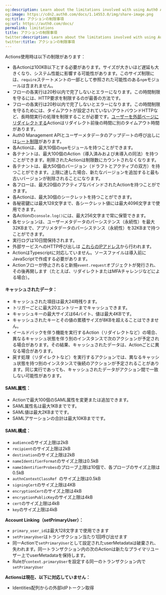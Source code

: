 ```yaml
---
og:description: Learn about the limitations involved with using Auth0 Actions.
og:image: https://cdn2.auth0.com/docs/1.14553.0/img/share-image.png
og:title: アクションの制限事項
og:url: https://auth0.com/docs/
permalink: limitations
title: アクションの制限事項
twitter:description: Learn about the limitations involved with using Auth0 Actions.
twitter:title: アクションの制限事項
---
```


Actions使用時は以下の制限があります：

* 各Actionは100KB以下とする必要があります。サイズが大きいほど遅延も大きくなり、システム性能に影響する可能性があります。このサイズ制限には、`require`ステートメントの一部として参照された可能性のある`npm`モジュールは含まれません。
* フローの各実行は20秒以内で完了しないとエラーになります。この時間制限を守るには、HTTP要求を制限するのが最善の方法です。
* フローの各実行は20秒以内で完了しないとエラーになります。この時間制限を守るためには、タイムアウトが設定されていないアウトバウンドHTTPなど、長時間実行の処理を制限することが必要です。[ユーザーを外部ページにリダイレクトする](/signup-and-login-triggers/login-trigger/redirect-with-actions)Actionはリダイレクト前後の時間に別のタイムアウト時間があります。
* Auth0 Management APIとユーザーメタデータのアップデートの呼び出しには[レート制限](/support/policies/rate-limit-policy/management-api-endpoint-rate-limits)があります。
* 各Actionは、最大10個の`npm`モジュールを持つことができます。
* 各テナントは、最大100個のAction（導入済みおよび未導入の同法）を持つことができます。削除されたActionは制限数にカウントされなくなります。
* 各テナントは、最大50個のバージョン（ドラフトとアクティブの双方）を持つことができます。上限に達した場合、新たなバージョンを追加すると最も古いバージョンが削除されることになります。
* 各フローは、最大20個のアクティブなバインドされたActionを持つことができます。
* 各Actionは、最大30個のシークレットを持つことができます。
* 各秘密鍵には最大128文字まで、各シークレット値には最大4096文字まで使用できます。
* 各Actionの`console.log()`には、最大256文字まで常に保管できます。
* 各セッションは、ユーザーメタデータのパーシステンス（永続性）を最大32KBまで、アプリメタデータのパーシステンス（永続性）を32KBまで持つことができます。
* 実行ログは10日間保持されます。
* 外部サービスへのHTTP呼び出しは [これらのIPアドレス](/security/data-security/allowlist)から行われます。
* ActionはTypescriptに対応していません。ソースファイルは導入前にJavaScriptで作成する必要があります。
* Actionフローが停止されると新規`event.request`オブジェクトが発行され、その後再開します（たとえば、リダイレクトまたはMFAチャレンジなどによる場合）。

#### **キャッシュされたデータ：**

* キャッシュされた項目は最大24時残ります。
* トリガーごとに最大20エントリーまでキャッシュできます。
* キャッシュキーの最大サイズは64バイト、値は最大4KBです。
* キャッシュされたキーとその値の累積サイズが8KBを超えることはできません。
* イールドバックを伴う機能を実行するAction（リダイレクトなど）の場合、異なるキャッシュ状態を伴う別のインスタンスで次のアクションが予定される場合があります。その結果、キャッシュされたデータは、Actionごとに異なる場合があります。
* 戻す処理（リダイレクトなど）を実行するアクションでは、異なるキャッシュ状態を持つ別のインスタンスで後続のアクションが予定されることがあります。同じ実行であっても、キャッシュされたデータがアクション間で一致しない可能性があります。

#### **SAML属性：**

* Actionで最大100個のSAML属性を変更または追加できます。
* SAML属性名は最大1KBまでです。
* SAML値は最大2KBまでです。
* SAMLアサーションの合計は最大10KBまでです。

#### **SAML構成：**

* `audience`のサイズ上限は2kB
* `recipient`のサイズ上限は2kB
* `destination`のサイズ上限は2kB
* `nameIdentifierFormat`のサイズ上限は0.5kB
* `nameIdentifierProbes`のプローブ上限は10個で、各プローブのサイズ上限は0.5kB
* `authnContextClassRef `のサイズ上限は0.5kB
* `signingCert`のサイズ上限は4KB
* `encryptionCert`のサイズ上限は4kB
* `encryptionPublicKey`のサイズ上限は4kB
* `cert`のサイズ上限は4kB
* `key`のサイズ上限は4kB

**Account Linking（setPrimaryUser）：**

* `primary_user_id`は最大128文字まで使用できます
* `setPrimaryUser`はトランザクション当たり1回呼び出せます
* 同一Actionで`setPrimaryUser`として設定されたuserMetadataは破棄され、失われます。同一トランザクション内の次のActionは新たなプライマリユーザー上でuserMetadataを保持します。
* Ruleが`context.primaryUser`を設定する同一のトランザクション内で`setPrimaryUser`

**Actionsは現在、以下に対応していません：**

* Identities配列からの外部IdPトークン取得